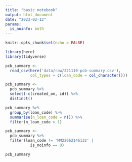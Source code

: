 ```yaml
---
title: "basic notebook"
output: html_document
date: "2023-02-12"
params:
  is_noinfo: both
---
```


```r
knitr::opts_chunk$set(echo = FALSE)
```

```r
library(here)
library(tidyverse)
```

```r
pcb_summary <-
  read_csv(here('data/raw/221110-pcb-summary.csv'),
           col_types = c(loan_code = col_character()))
```

```r
pcb_summary <-
  pcb_summary %>%
  select(-c(created_on, id)) %>%
  distinct()
```

```r
pcb_summary %>% 
  group_by(loan_code) %>% 
  summarise(n_loan_code = n()) %>% 
  filter(n_loan_code > 1)
```

```r
pcb_summary <-
  pcb_summary %>%
  filter(loan_code != 'MM22062146132' |
           is_noinfo == 0)
```

```r
pcb_summary
```

